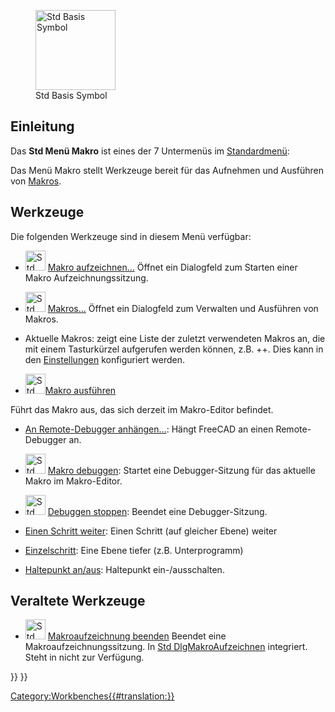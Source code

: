 <languages/>

{{Docnav/de
|[[Std_Tools_Menu/de|Std Menü Werkzeug]]
|[[Std_Windows_Menu/de|Std Menü Fenster]]
|[[Std_Base/de|Std Basis]]
|IconL=
|IconR=
|IconC=Freecad.svg
}}

[[Image:Freecad.svg|thumb|128px|Std Basis Symbol]]

{{TOCright}}

<span id="Introduction"></span>
==Einleitung==

Das '''Std Menü Makro''' ist eines der 7 Untermenüs im [[Standard_Menu/de|Standardmenü]]:

<!--Please keep info below synchronized with Std_Base, Standard_Menu, Std_File_Menu etc.-->
{{StdMenu
|
[[Std_File_Menu/de|Datei]]
&nbsp;&nbsp;&nbsp;
[[Std_Edit_Menu/de|Bearbeiten]]
&nbsp;&nbsp;&nbsp;
[[Std_View_Menu/de|Ansicht]]
&nbsp;&nbsp;&nbsp;
[[Std_Tools_Menu/de|Werkzeuge]]
&nbsp;&nbsp;&nbsp;
[[Std_Macro_Menu/de|Makro]]
&nbsp;&nbsp;&nbsp;
[[Std_Windows_Menu/de|Fenster]]
&nbsp;&nbsp;&nbsp;
[[Std_Help_Menu/de|Hilfe]]
}}

<!--Please keep info below synchronized with Standard_Menu-->
Das Menü Makro stellt Werkzeuge bereit für das Aufnehmen und Ausführen von [[Macros/de|Makros]].

<span id="Tools"></span>
==Werkzeuge==

Die folgenden Werkzeuge sind in diesem Menü verfügbar:

* [[File:Std_DlgMacroRecord.svg|32px]] [[Std_DlgMacroRecord/de|Makro aufzeichnen...]] Öffnet ein Dialogfeld zum Starten einer Makro Aufzeichnungssitzung.

* [[File:Std_DlgMacroExecute.svg|32px]] [[Std_DlgMacroExecute/de|Makros...]] Öffnet ein Dialogfeld zum Verwalten und Ausführen von Makros.

* Aktuelle Makros: zeigt eine Liste der zuletzt verwendeten Makros an, die mit einem Tasturkürzel aufgerufen werden können, z.B. {{KEY|Strg}}+{{KEY|Umschalt}}+{{KEY|1}}. Dies kann in den [[Preferences_Editor/de|Einstellungen]] konfiguriert werden.

* [[File:Std_DlgMacroExecuteDirect.svg|32px]][[Std_DlgMacroExecuteDirect/de|Makro ausführen]] 
Führt das Makro aus, das sich derzeit im Makro-Editor befindet.

* [[Std_MacroAttachDebugger/de|An Remote-Debugger anhängen...]]: Hängt FreeCAD an einen Remote-Debugger an.

* [[File:Std_MacroStartDebug.svg|32px]] [[Std_MacroStartDebug/de|Makro debuggen]]: Startet eine Debugger-Sitzung für das aktuelle Makro im Makro-Editor.

* [[File:Std_MacroStopDebug.svg|32px]] [[Std_MacroStopDebug/de|Debuggen stoppen]]: Beendet eine Debugger-Sitzung.

* [[Std_MacroStepOver/de|Einen Schritt weiter]]: Einen Schritt (auf gleicher Ebene) weiter

* [[Std_MacroStepInto/de|Einzelschritt]]: Eine Ebene tiefer (z.B. Unterprogramm)

* [[Std_ToggleBreakpoint/de|Haltepunkt an/aus]]: Haltepunkt ein-/ausschalten.

<span id="Obsolete_tools"></span>
==Veraltete Werkzeuge==

* [[File:Std_MacroStopRecord.svg|32px]] [[Std_MacroStopRecord/de|Makroaufzeichnung beenden]] Beendet eine Makroaufzeichnungssitzung. In [[Std_DlgMacroRecord/de|Std DlgMakroAufzeichnen]] integriert. Steht in {{VersionPlus/de|1.0}} nicht zur Verfügung.


{{Docnav/de
|[[Std_Tools_Menu/de|Std Menü Werkzeug]]
|[[Std_Windows_Menu/de|Std Menü Fenster]]
|[[Std_Base/de|Std Basis]]
|IconL=
|IconR=
|IconC=Freecad.svg
}}

{{Std_Base_navi{{#translation:}}}}
{{Userdocnavi{{#translation:}}}}
[[Category:Workbenches{{#translation:}}]]